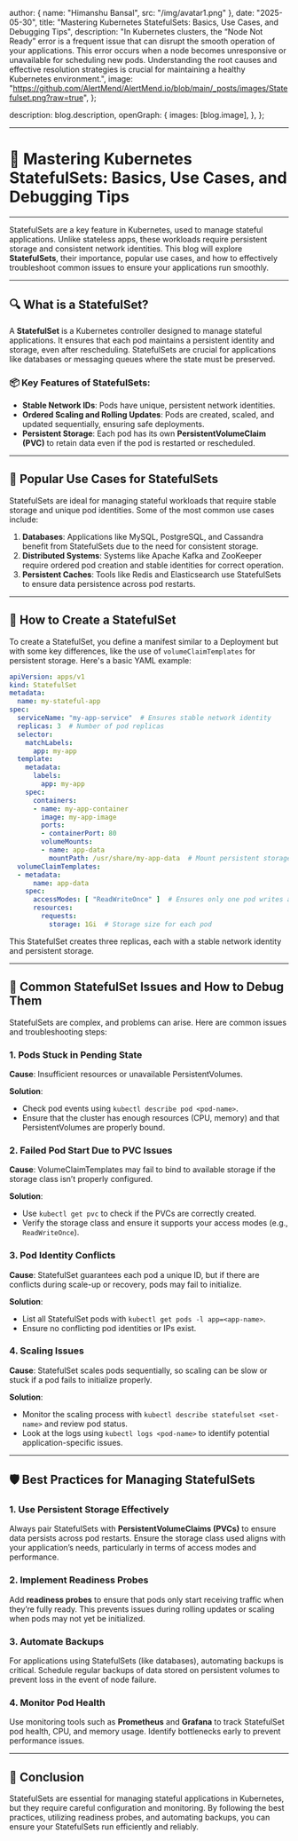 
  author: { name: "Himanshu Bansal", src: "/img/avatar1.png" },
  date: "2025-05-30",
  title: "Mastering Kubernetes StatefulSets: Basics, Use Cases, and Debugging Tips",
  description:
    "In Kubernetes clusters, the “Node Not Ready” error is a frequent issue that can disrupt the smooth operation of your applications. This error occurs when a node becomes unresponsive or unavailable for scheduling new pods. Understanding the root causes and effective resolution strategies is crucial for maintaining a healthy Kubernetes environment.",
  image:
    "https://github.com/AlertMend/AlertMend.io/blob/main/_posts/images/Statefulset.png?raw=true",
};

  description: blog.description,
  openGraph: {
    images: [blog.image],
  },
};

---
# 🚨 **Mastering Kubernetes StatefulSets: Basics, Use Cases, and Debugging Tips**
---

StatefulSets are a key feature in Kubernetes, used to manage stateful applications. Unlike stateless apps, these workloads require persistent storage and consistent network identities. This blog will explore **StatefulSets**, their importance, popular use cases, and how to effectively troubleshoot common issues to ensure your applications run smoothly.

---

## 🔍 **What is a StatefulSet?**

A **StatefulSet** is a Kubernetes controller designed to manage stateful applications. It ensures that each pod maintains a persistent identity and storage, even after rescheduling. StatefulSets are crucial for applications like databases or messaging queues where the state must be preserved.

### 📦 **Key Features of StatefulSets**:

- **Stable Network IDs**: Pods have unique, persistent network identities.
- **Ordered Scaling and Rolling Updates**: Pods are created, scaled, and updated sequentially, ensuring safe deployments.
- **Persistent Storage**: Each pod has its own **PersistentVolumeClaim (PVC)** to retain data even if the pod is restarted or rescheduled.

---

## 🚀 **Popular Use Cases for StatefulSets**

StatefulSets are ideal for managing stateful workloads that require stable storage and unique pod identities. Some of the most common use cases include:

1. **Databases**: Applications like MySQL, PostgreSQL, and Cassandra benefit from StatefulSets due to the need for consistent storage.
2. **Distributed Systems**: Systems like Apache Kafka and ZooKeeper require ordered pod creation and stable identities for correct operation.
3. **Persistent Caches**: Tools like Redis and Elasticsearch use StatefulSets to ensure data persistence across pod restarts.

---

## 📝 **How to Create a StatefulSet**

To create a StatefulSet, you define a manifest similar to a Deployment but with some key differences, like the use of `volumeClaimTemplates` for persistent storage. Here's a basic YAML example:

```yaml
apiVersion: apps/v1
kind: StatefulSet
metadata:
  name: my-stateful-app
spec:
  serviceName: "my-app-service"  # Ensures stable network identity
  replicas: 3  # Number of pod replicas
  selector:
    matchLabels:
      app: my-app
  template:
    metadata:
      labels:
        app: my-app
    spec:
      containers:
      - name: my-app-container
        image: my-app-image
        ports:
        - containerPort: 80
        volumeMounts:
        - name: app-data
          mountPath: /usr/share/my-app-data  # Mount persistent storage
  volumeClaimTemplates:
  - metadata:
      name: app-data
    spec:
      accessModes: [ "ReadWriteOnce" ]  # Ensures only one pod writes at a time
      resources:
        requests:
          storage: 1Gi  # Storage size for each pod
```

This StatefulSet creates three replicas, each with a stable network identity and persistent storage.

---

## 🚨 **Common StatefulSet Issues and How to Debug Them**

StatefulSets are complex, and problems can arise. Here are common issues and troubleshooting steps:

### 1. **Pods Stuck in Pending State**

**Cause**: Insufficient resources or unavailable PersistentVolumes.

**Solution**:
- Check pod events using `kubectl describe pod <pod-name>`.
- Ensure that the cluster has enough resources (CPU, memory) and that PersistentVolumes are properly bound.

### 2. **Failed Pod Start Due to PVC Issues**

**Cause**: VolumeClaimTemplates may fail to bind to available storage if the storage class isn’t properly configured.

**Solution**:
- Use `kubectl get pvc` to check if the PVCs are correctly created.
- Verify the storage class and ensure it supports your access modes (e.g., `ReadWriteOnce`).

### 3. **Pod Identity Conflicts**

**Cause**: StatefulSet guarantees each pod a unique ID, but if there are conflicts during scale-up or recovery, pods may fail to initialize.

**Solution**:
- List all StatefulSet pods with `kubectl get pods -l app=<app-name>`.
- Ensure no conflicting pod identities or IPs exist.

### 4. **Scaling Issues**

**Cause**: StatefulSet scales pods sequentially, so scaling can be slow or stuck if a pod fails to initialize properly.

**Solution**:
- Monitor the scaling process with `kubectl describe statefulset <set-name>` and review pod status.
- Look at the logs using `kubectl logs <pod-name>` to identify potential application-specific issues.

---

## 🛡️ **Best Practices for Managing StatefulSets**

### 1. **Use Persistent Storage Effectively**

Always pair StatefulSets with **PersistentVolumeClaims (PVCs)** to ensure data persists across pod restarts. Ensure the storage class used aligns with your application’s needs, particularly in terms of access modes and performance.

### 2. **Implement Readiness Probes**

Add **readiness probes** to ensure that pods only start receiving traffic when they’re fully ready. This prevents issues during rolling updates or scaling when pods may not yet be initialized.

### 3. **Automate Backups**

For applications using StatefulSets (like databases), automating backups is critical. Schedule regular backups of data stored on persistent volumes to prevent loss in the event of node failure.

### 4. **Monitor Pod Health**

Use monitoring tools such as **Prometheus** and **Grafana** to track StatefulSet pod health, CPU, and memory usage. Identify bottlenecks early to prevent performance issues.

---

## 🚀 **Conclusion**

StatefulSets are essential for managing stateful applications in Kubernetes, but they require careful configuration and monitoring. By following the best practices, utilizing readiness probes, and automating backups, you can ensure your StatefulSets run efficiently and reliably.
